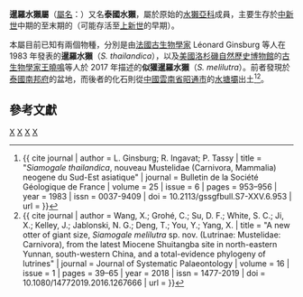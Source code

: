 {{Automatic Taxobox
| taxon = Siamogole
| authority = [[Léonard_Ginsburg|Ginsburg]] ''et al.'', 1983
| fossil_range = [[中新世|中新世]]後期, {{fossilrange|11|5.333}}
| type_species = '''暹羅水獺<br />''Siamogale thailandica'''''
| type_species_authority = Ginsburg, Ingavat et Tassy, 1983  
| subdivision_ranks = 其他[[物種|物種]]
| subdivision =
* '''似獾暹羅水獺 ''S. melilutra'''''<br /><small>Wang ''et al.'', 2017</small>
}}

'''暹羅水獺屬'''（[[學名|屬名]]：''{{lang|la|Siamogale}}''）又名'''泰國水獺'''，屬於原始的[[水獺亞科|水獺亞科]]成員，主要生存於[[中新世|中新世]]中期的{{link-en|塞拉瓦爾階|Serravallian}}至末期的{{link-en|墨西拿階|Messinian}}（可能存活至[[上新世|上新世]]的{{link-en|贊克爾階|Zanclean}}早期）。

本屬目前已知有兩個物種，分別是由[[法國|法國]][[古生物學家|古生物學家]] Léonard Ginsburg 等人在 1983 年發表的'''暹羅水獺'''（''S. thailandica''），以及[[美國|美國]][[洛杉磯自然歷史博物館|洛杉磯自然歷史博物館]]的[[古生物學家|古生物學家]][[王曉鳴|王曉鳴]]等人於 2017 年描述的'''似獾暹羅水獺'''（''S. melilutra''）。前者發現於[[泰國|泰國]][[南邦府|南邦府]]的{{link-en|湄莫|Mae Mo District}}盆地，而後者的化石則從[[中國|中國]][[雲南省|雲南省]][[昭通市|昭通市]]的[[水塘壩|水塘壩]]出土<ref name = Ginsburg>{{ cite journal | author = L. Ginsburg; R. Ingavat; P. Tassy | title = "''Siamogale thailandica'', nouveau Mustelidae (Carnivora, Mammalia) neogene du Sud-Est asiatique" | journal = Bulletin de la Société Géologique de France | volume = 25 | issue = 6 | pages = 953–956 | year = 1983 | issn = 0037-9409 | doi = 10.2113/gssgfbull.S7-XXV.6.953 | url = }}</ref><ref name = Wang>{{ cite journal | author = Wang, X.; Grohé, C.; Su, D. F.; White, S. C.; Ji, X.; Kelley, J.; Jablonski, N. G.; Deng, T.; You, Y.; Yang, X. | title = "A new otter of giant size, ''Siamogale melilutra'' sp. nov. (Lutrinae: Mustelidae: Carnivora), from the latest Miocene Shuitangba site in north-eastern Yunnan, south-western China, and a total-evidence phylogeny of lutrines" | journal = Journal of Systematic Palaeontology | volume = 16 | issue = 1 | pages = 39–65 | year = 2018 | issn = 1477-2019 | doi = 10.1080/14772019.2016.1267666 | url = }}</ref>。

== 參考文獻 ==
{{Reflist}}
{{Taxonbar}}
[[Category:水獺亞科|X]]
[[Category:中新世哺乳类|X]]
[[Category:亞洲史前哺乳動物|X]]
[[Category:_1983年描述的分类群|X]]